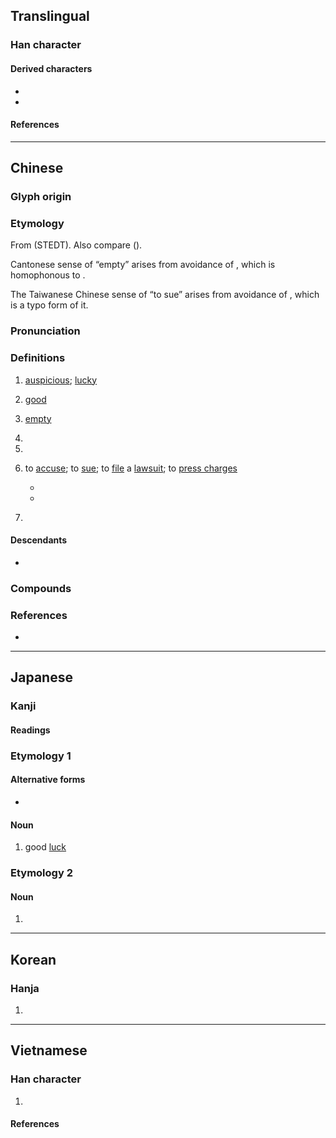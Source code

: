 {{also|𠮷|喆|吿|告|古|舌|舎}}
{{character info}}
==Translingual==
{{stroke order|strokes=6}}

===Han character===
{{Han char|rn=30|rad=口|as=03|sn=6|four=40601|canj=GR|ids=⿱士口}}

====Derived characters====
* {{l|mul|[[咭]], [[𡋥]], [[姞]], [[㣟]], [[洁]], [[桔]], [[結]]([[结]]), [[夡]], [[詰]]([[诘]]), [[銡]], [[鞊]], [[鮚]] ([[鲒]])}}
* {{l|mul|[[喆]], [[頡]]([[颉]]), [[䓀]], [[髻]], [[臺]], [[嚞]]}}

====References====
{{Han ref|kx=0175.020|dkj=03289|dj=0389.020|hdz=10576.060|uh=5409}}

----

==Chinese==
{{zh-forms|alt=𠮷}}

===Glyph origin===
{{Han etym}}

===Etymology===
From {{inh|zh|sit-pro|*s-kjit||happy; pleased}} (STEDT). Also compare {{cog|bo|སྐྱིད་པ||to be happy}} ({{zh-ref|Schuessler, 2007}}).

Cantonese sense of “empty” arises from avoidance of {{zh-l|空|hung1}}, which is homophonous to {{zh-l|凶|hung1|inauspicious}}.

The Taiwanese Chinese sense of “to sue” arises from avoidance of {{zh-l|告|gào|to sue}}, which is a typo form of it.

===Pronunciation===
{{zh-pron
|m=jí
|m-s=ji2
|c=gat1
|c-t=git2
|g=jit6
|h=pfs=kit;gd=gid5
|j=jieh4
|mb=gĭ
|md=gék
|mn=xm,qz,jj,tw:kiat/xm,zz:kit
|mn_note=Xiamen: kiat - vernacular; kit - literary
|mn-t=gig4
|w=4jiq
|x=ji6
|mc=y
|oc=y
|cat=a,pn
}}

===Definitions===
{{zh-hanzi}}

# [[auspicious]]; [[lucky]]
#: {{zh-ant|凶}}
#: {{zh-x|吉利|auspicious; lucky}}
# [[good]]
# {{lb|zh|Cantonese|euphemistic}} [[empty]]
#: {{zh-syn|空}}
#: {{zh-x|橫掂 有 間 房{fong4-2} 吉 咗 喺度，不如 租 畀 人 住 啊。|Since there's an '''empty''' room, why don't we rent it out?|C}}
# {{zh-short|吉林|[[Jilin]] Province}}
# {{surname|zh}}
# {{lb|zh|Taiwan|internet slang}} to [[accuse]]; to [[sue]]; to [[file]] a [[lawsuit]]; to [[press charges]]
#: {{zh-x|這 我 一定 吉|I will definitely sue for this}}
#* {{zh-x|再說 認證 是 假 的 就 吉 你|I will '''sue''' you if you said the certification is fake again.|ref=臺灣臺北地方法院 108 年訴字第 5610 號民事判決}}
#* {{zh-x|昨天 造謠 @^吳宗憲 是 @^陳菊 人馬 的 要 被 吉 了|The one who rumoured that [[wikipedia:Jacky Wu|Jacky Wu]] is [[wikipedia:Chen Chu|Chen Chu]]'s staff is now '''sued'''.|ref=臺灣花蓮地方法院 108 年花秩字第 29 號刑事裁定}}
# {{zh-div|縣}} {{place|zh|t=[[Ji]] County|county|prefecture-level city/Linfen|province/Shanxi|c/China}}

====Descendants====
* {{desc|bor=1|en|Ji}}

===Compounds===
{{zh-der|吉他|吉兆|吉日|不吉|丙吉問牛|乞拉朋吉|凶多吉少|初吉|卜吉|即吉|吉丁|吉水|混吉|吉丁當|吉丁疙疸|吉丟古堆|吉人|吉人天相|吉備真備|吉光片羽|吉凶|吉凶悔吝|吉凶慶弔|吉凶未卜|吉利|吉利話|吉劇|吉卜賽人|吉卜齡|吉占|吉吉枓枓|吉問|吉器|吉地|吉士|吉夕|吉娃娃|吉安|交吉|吉包|吉屋|得個吉|吉川英治|吉州窯|吉布地|吉帖|吉席|吉慶|吉慶無虞|吉日良辰|吉旦|吉星文|吉星高照|吉時|吉普女郎|吉普賽|吉普車|吉月|吉朋|吉服|吉期|吉林|吉爾庫克|吉特巴|吉玎玎|吉田松陰|吉田茂|吉祥|吉祥如意|吉祥止止|吉祥物|吉禮|吉羊|吉蔑|吉藏|吉言|吉貝|吉賽爾|吉辛|吉達|吉里巴斯|吉金|吉金文|吉隆坡|吉魯巴|吉鹽|喜鵲叫吉|喬吉|塔吉克族|多凶少吉|夢蘭叶吉|大吉|天相吉人|巴什吉爾|帕息吉|延吉縣|從吉|成吉思汗|擇吉|易元吉|春風藹吉|月吉|柏吉烏斯|歐吉桑|涓吉|潭祉叶吉|王吉|福吉|秦吉了|納吉|羅鉗吉網|良辰吉日|襲吉|諏吉|豐臣秀吉|趨吉避凶|逢凶化吉|避凶就吉|避凶趨吉|邱吉爾|鄭吉|電吉他|黃道吉日|吉呷|尹吉甫|吉仁|永吉|班迭棉吉|東吉|吉亞|薩利吉勒干南庫勒|木吉|塔吉克|吉爾吉斯|維吉尼亞|英吉沙|吉格代加依}}

===References===
* {{R:yue:Hanzi}}

----

==Japanese==

===Kanji===
{{ja-kanji|grade=c|rs=口03}}

====Readings====
{{ja-readings
|goon=きち
|kanon=きつ
|kun=よ-い, よ-し
}}

===Etymology 1===
{{ja-kanjitab|きち|yomi=o}}

====Alternative forms====
* {{ja-r|吉|きつ}}

====Noun====
{{ja-noun|きち}}

# good [[luck]]

===Etymology 2===
{{ja-kanjitab|きつ|yomi=o}}

====Noun====
{{ja-noun|きつ}}

# {{alt form|ja|吉|tr=kichi|t=good [[luck]]}}

----

==Korean==

===Hanja===
{{ko-hanja|길하다|길할|길}}

# {{hanja form of|길|[[luck]]}}

----

==Vietnamese==

===Han character===
{{vi-readings|rs=口03
|hanviet=cát-genibrel; bonet; Thiều Chửu (1942); Nguyễn (1974); Trần (1999); tdcntd
|nom=kiết-genibrel; bonet
}}

# {{chu han form of|cát| [[auspicious]], [[lucky]]}}

====References====
<references/>